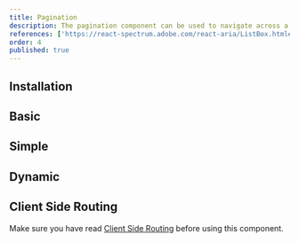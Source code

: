 ```yaml
---
title: Pagination
description: The pagination component can be used to navigate across a series of content and data sets for various pages such as blog posts, products, and more.
references: ['https://react-spectrum.adobe.com/react-aria/ListBox.html#props']
order: 4
published: true
---
```


## Installation
<Install component='pagination' />

## Basic
<Demo center component='navigation/pagination/pagination-demo' />

## Simple
<Demo center component='navigation/pagination/pagination-simple-demo' />

## Dynamic
<Demo center component='navigation/pagination/pagination-dynamic-demo' />


## Client Side Routing
Make sure you have read [Client Side Routing](/docs/getting-started/client-side-routing) before using this component.
